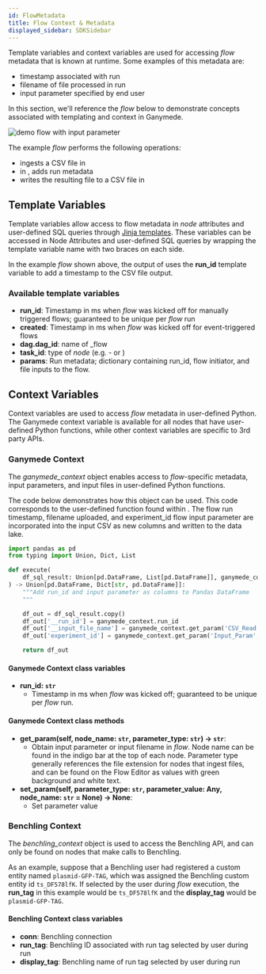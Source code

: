 ```yaml
---
id: FlowMetadata
title: Flow Context & Metadata
displayed_sidebar: SDKSidebar
---
```



Template variables and context variables are used for accessing _flow_ metadata that is known at runtime. Some examples of this metadata are:

- timestamp associated with run
- filename of file processed in run
- input parameter specified by end user

In this section, we'll reference the _flow_ below to demonstrate concepts associated with templating and context in Ganymede.

<img
  alt="demo flow with input parameter"
  src="https://ganymede-bio.mo.cloudinary.net/apiServer/Input_Param_20230405.png"
/>

The example _flow_ performs the following operations:

- ingests a CSV file in <NodeChip text="CSV_Read" />
- in <NodeChip text="Transform_Py" />, adds run metadata
- writes the resulting file to a CSV file in <NodeChip text="CSV_Write" />

## Template Variables

Template variables allow access to flow metadata in _node_ attributes and user-defined SQL queries through [Jinja templates](https://jinja.palletsprojects.com/en/3.1.x/). These variables can be accessed in Node Attributes and user-defined SQL queries by wrapping the template variable name with two braces on each side.

In the example _flow_ shown above, the output of <NodeChip text="CSV_Write" /> uses the **run_id** template variable to add a timestamp to the CSV file output.

### Available template variables

- **run_id**: Timestamp in ms when _flow_ was kicked off for manually triggered flows; guaranteed to be unique per _flow_ run
- **created**: Timestamp in ms when _flow_ was kicked off for event-triggered flows
- **dag.dag_id**: name of _flow
- **task_id**: type of _node_ (e.g. - <NodeChip text="CSV_Read" /> or <NodeChip text="Transform_Py" />)
- **params**: Run metadata; dictionary containing run_id, flow initiator, and file inputs to the flow.

## Context Variables

Context variables are used to access _flow_ metadata in user-defined Python. The Ganymede context variable is available for all nodes that have user-defined Python functions, while other context variables are specific to 3rd party APIs.

### Ganymede Context

The _ganymede_context_ object enables access to _flow_-specific metadata, input parameters, and input files in user-defined Python functions.

The code below demonstrates how this object can be used. This code corresponds to the user-defined function found within <NodeChip text="Transform_Py" />. The flow run timestamp, filename uploaded, and experiment_id flow input parameter are incorporated into the input CSV as new columns and written to the data lake.

```python
import pandas as pd
from typing import Union, Dict, List

def execute(
    df_sql_result: Union[pd.DataFrame, List[pd.DataFrame]], ganymede_context=None
) -> Union[pd.DataFrame, Dict[str, pd.DataFrame]]:
    """Add run_id and input parameter as columns to Pandas DataFrame
    """

    df_out = df_sql_result.copy()
    df_out['__run_id'] = ganymede_context.run_id
    df_out['__input_file_name'] = ganymede_context.get_param('CSV_Read', 'csv')
    df_out['experiment_id'] = ganymede_context.get_param('Input_Param', 'param')

    return df_out
```

#### Ganymede Context class variables

- **run_id: `str`**
  - Timestamp in ms when _flow_ was kicked off; guaranteed to be unique per _flow_ run.

#### Ganymede Context class methods

- **get_param(self, node_name: `str`, parameter_type: `str`) -> `str`**:
  - Obtain input parameter or input filename in _flow_. Node name can be found in the indigo bar at the top of each node. Parameter type generally references the file extension for nodes that ingest files, and can be found on the Flow Editor as values with green background and white text.
- **set_param(self, parameter_type: `str`, parameter_value: Any, node_name: `str` = None) -> None**:
  - Set parameter value

### Benchling Context

The _benchling_context_ object is used to access the Benchling API, and can only be found on nodes that make calls to Benchling.

As an example, suppose that a Benchling user had registered a custom entity named `plasmid-GFP-TAG`, which was assigned the Benchling custom entity id `ts_DF578lfK`. If selected by the user during _flow_ execution, the **run_tag** in this example would be `ts_DF578lfK` and the **display_tag** would be `plasmid-GFP-TAG`.

#### Benchling Context class variables

- **conn**: Benchling connection
- **run_tag**: Benchling ID associated with run tag selected by user during run
- **display_tag**: Benchling name of run tag selected by user during run
